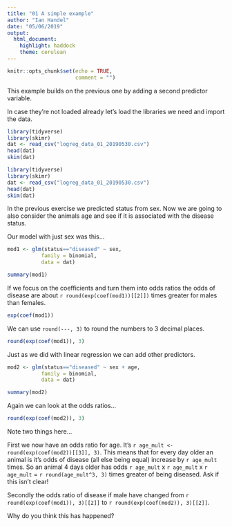 ```yaml
---
title: "01 A simple example"
author: "Ian Handel"
date: "05/06/2019"
output: 
  html_document: 
    highlight: haddock
    theme: cerulean
---
```


```r
knitr::opts_chunk$set(echo = TRUE,
                      comment = "")
```

This example builds on the previous one by adding a second predictor variable. 

In case they're not loaded already let's load the libraries we need and import the data. 

```r
library(tidyverse)
library(skimr)
dat <- read_csv("logreg_data_01_20190530.csv")
head(dat)
skim(dat)
```

```r
library(tidyverse)
library(skimr)
dat <- read_csv("logreg_data_01_20190530.csv")
head(dat)
skim(dat)
```
In the previous exercise we predicted status from sex. Now we are going to also consider the animals age and see if it is associated with the disease status.

Our model with just sex was this...

```r
mod1 <- glm(status=="diseased" ~ sex,
           family = binomial,
           data = dat)

summary(mod1)
```

If we focus on the coefficients and turn them into odds ratios the odds of disease are about `r round(exp(coef(mod1))[[2]])` times greater for males than females.

```r
exp(coef(mod1))
```

We can use `round(---, 3)` to round the numbers to 3 decimal places. 

```r
round(exp(coef(mod1)), 3)
```

Just as we did with linear regression we can add other predictors.

```r
mod2 <- glm(status=="diseased" ~ sex + age,
           family = binomial,
           data = dat)

summary(mod2)
```

Again we can look at the odds ratios...

```r
round(exp(coef(mod2)), 3)
```

Note two things here...

First we now have an odds ratio for age. It's `r age_mult <- round(exp(coef(mod2))[[3]], 3)`. This means that for every day older an animal is it's odds of disease (all else being equal) increase by `r age_mult` times. So an animal 4 days older has odds `r age_mult` x `r age_mult` x `r age_mult` = `r round(age_mult^3, 3)` times greater of being diseased. Ask if this isn't clear!

Secondly the odds ratio of disease if male have changed from `r round(exp(coef(mod1)), 3)[[2]]` to `r round(exp(coef(mod2)), 3)[[2]]`.

Why do you think this has happened?




